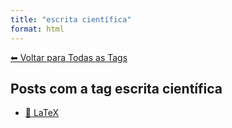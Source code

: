```yaml
---
title: "escrita científica"
format: html
---
```


[⬅ Voltar para Todas as Tags](../tags.qmd)

## Posts com a tag **escrita científica**

- [📐 LaTeX](/posts/programacao/latex/index.html)
